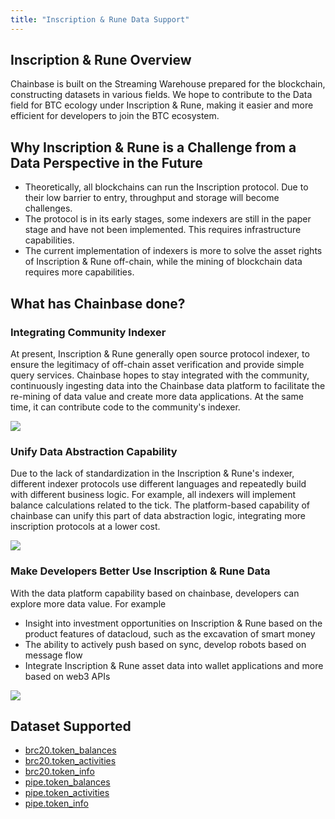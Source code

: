 ```yaml
---
title: "Inscription & Rune Data Support"
---
```


## Inscription & Rune Overview

Chainbase is built on the Streaming Warehouse prepared for the blockchain, constructing datasets in various fields. We hope to contribute to the Data field for BTC ecology under Inscription & Rune, making it easier and more efficient for developers to join the BTC ecosystem.

## Why Inscription & Rune is a Challenge from a Data Perspective in the Future

- Theoretically, all blockchains can run the Inscription protocol. Due to their low barrier to entry, throughput and storage will become challenges.
- The protocol is in its early stages, some indexers are still in the paper stage and have not been implemented. This requires infrastructure capabilities.
- The current implementation of indexers is more to solve the asset rights of Inscription & Rune off-chain, while the mining of blockchain data requires more capabilities.

## What has Chainbase done?

### Integrating Community Indexer

At present, Inscription & Rune generally open source protocol indexer, to ensure the legitimacy of off-chain asset verification and provide simple query services. Chainbase hopes to stay integrated with the community, continuously ingesting data into the Chainbase data platform to facilitate the re-mining of data value and create more data applications. At the same time, it can contribute code to the community's indexer.

![](https://files.readme.io/efa8bd6-image.png)

### Unify Data Abstraction Capability

Due to the lack of standardization in the Inscription & Rune's indexer, different indexer protocols use different languages and repeatedly build with different business logic. For example, all indexers will implement balance calculations related to the tick. The platform-based capability of chainbase can unify this part of data abstraction logic, integrating more inscription protocols at a lower cost.

![](https://files.readme.io/28b55ed-image.png)

### Make Developers Better Use Inscription & Rune Data

With the data platform capability based on chainbase, developers can explore more data value. For example

- Insight into investment opportunities on Inscription & Rune based on the product features of datacloud, such as the excavation of smart money
- The ability to actively push based on sync, develop robots based on message flow
- Integrate Inscription & Rune asset data into wallet applications and more based on web3 APIs

![](https://files.readme.io/0416381-image.png)

## Dataset Supported

* [brc20.token_balances](/catalog/Bitcoin/Abstracted/brc20_token_balances)
* [brc20.token_activities](/catalog/Bitcoin/Abstracted/brc20_token_activities)
* [brc20.token_info](/catalog/Bitcoin/Abstracted/brc20_token_info)
* [pipe.token_balances](/catalog/Bitcoin/Abstracted/pipe_token_balances)
* [pipe.token_activities](/catalog/Bitcoin/Abstracted/pipe_token_activities)
* [pipe.token_info](/catalog/Bitcoin/Abstracted/pipe_token_info)

